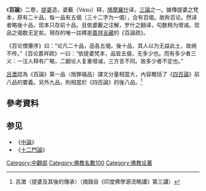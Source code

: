 {{unreferenced|time=2017-08-04T07:25:29+00:00}}
{{佛教}}
《'''百論'''》二卷，[[提婆_(人名)|提婆]]造，婆藪（Vasu）释，[[鳩摩羅什|鳩摩羅什]]译，[[三論宗|三論]]之一。據傳提婆之梵本，原有二十品，每一品有五偈（三十二字为一偈），合有百偈。故称百论。然译者略後十品，现本只存前十品。且依婆藪之注解，罗什之翻译，句数稍为增减。现品之偈数无定矣。現存的唯一註釋是[[嘉祥吉藏|嘉祥吉藏]]的《百論疏》。

《百论僧肇序》曰：“论凡二十品，品各五偈。後十品，其人以为无益此土，故阙不传。”《百论嘉祥疏》一曰：“依提婆梵本，品皆五偈，无多少也。而有多少者三义：一注人释有广略，二翻论人复重增减，三方言不同。故多少者不定也。”

[[呂澂|呂澂]]認為《百論》第一品〈捨罪福品〉譯文分量相當大，內容概括了《[[四百論|四百論]]》前八品的要義。另外九品，則相當於《四百論》的後八品。<ref>呂澂〈提婆及其後的傳承〉（摘錄自《印度佛學源流略講》第三講）</ref>

==參考資料==
{{reflist}}
==参见==
{{wikisource}}
* 《[[中論|中論]]》
* 《[[十二門論|十二門論]]》

{{China-buddhism-book-zhongguan}}
{{佛教小作品}}

[[Category:中觀部|Category:中觀部]]
[[Category:佛教名數100|Category:佛教名數100]]
[[Category:佛教论著|Category:佛教论著]]